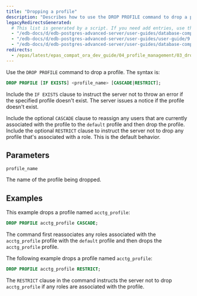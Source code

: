 ```yaml
---
title: "Dropping a profile"
description: "Describes how to use the DROP PROFILE command to drop a profile"
legacyRedirectsGenerated:
  # This list is generated by a script. If you need add entries, use the `legacyRedirects` key.
  - "/edb-docs/d/edb-postgres-advanced-server/user-guides/database-compatibility-for-oracle-developers-guide/9.6/Database_Compatibility_for_Oracle_Developers_Guide_v9.6.1.032.html"
  - "/edb-docs/d/edb-postgres-advanced-server/user-guides/user-guide/9.5/EDB_Postgres_Enterprise_Guide.1.029.html"
  - "/edb-docs/d/edb-postgres-advanced-server/user-guides/database-compatibility-for-oracle-developers-guide/9.5/Database_Compatibility_for_Oracle_Developers_Guide.1.032.html"
redirects:
  - /epas/latest/epas_compat_ora_dev_guide/04_profile_management/03_dropping_a_profile/ #generated for docs/epas/reorg-role-use-case-mode
---
```


<div id="dropping_a_profile" class="registered_link"></div>

Use the `DROP PROFILE` command to drop a profile. The syntax is:

```sql
DROP PROFILE [IF EXISTS] <profile_name> [CASCADE|RESTRICT];
```

Include the `IF EXISTS` clause to instruct the server not to throw an error if the specified profile doesn't exist. The server issues a notice if the profile doesn't exist.

Include the optional `CASCADE` clause to reassign any users that are currently associated with the profile to the `default` profile and then drop the profile. Include the optional `RESTRICT` clause to instruct the server not to drop any profile that's associated with a role. This is the default behavior.

## Parameters

`profile_name`

The name of the profile being dropped.

## Examples

This example drops a profile named `acctg_profile`:

```sql
DROP PROFILE acctg_profile CASCADE;
```

The command first reassociates any roles associated with the `acctg_profile` profile with the `default` profile and then drops the `acctg_profile` profile.

The following example drops a profile named `acctg_profile`:

```sql
DROP PROFILE acctg_profile RESTRICT;
```

The `RESTRICT` clause in the command instructs the server not to drop `acctg_profile` if any roles are associated with the profile.

